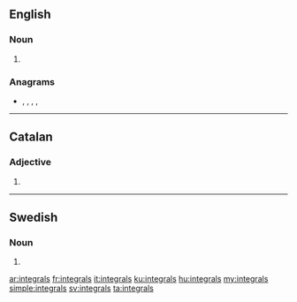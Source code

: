 {{also|Integrals}}
==English==

===Noun===
{{head|en|noun plural form}}

# {{plural of|integral|lang=en}}

===Anagrams===
* {{l|en|alterings}}, {{l|en|gnarliest}}, {{l|en|relatings}}, {{l|en|resalting}}, {{l|en|triangles}}

----

==Catalan==

===Adjective===
{{head|ca|adjective form}}

# {{plural of|integral|lang=ca}}
----

==Swedish==

===Noun===
{{head|sv|noun form}}

# {{sv-noun-form-indef-gen|integral}}

[[ar:integrals]]
[[fr:integrals]]
[[it:integrals]]
[[ku:integrals]]
[[hu:integrals]]
[[my:integrals]]
[[simple:integrals]]
[[sv:integrals]]
[[ta:integrals]]